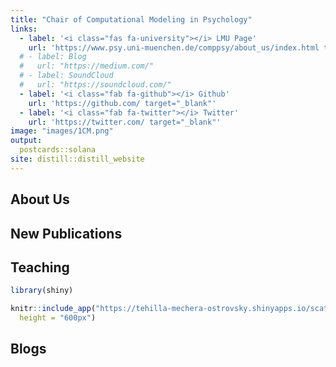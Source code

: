 ```yaml
---
title: "Chair of Computational Modeling in Psychology"
links:
  - label: '<i class="fas fa-university"></i> LMU Page'
    url: 'https://www.psy.uni-muenchen.de/comppsy/about_us/index.html target="_blank"'
  # - label: Blog
  #   url: "https://medium.com/"
  # - label: SoundCloud
  #   url: "https://soundcloud.com/"
  - label: '<i class="fab fa-github"></i> Github'
    url: 'https://github.com/ target="_blank"' 
  - label: '<i class="fab fa-twitter"></i> Twitter'
    url: 'https://twitter.com/ target="_blank"'
image: "images/1CM.png"
output:
  postcards::solana
site: distill::distill_website
---
```

 
## About Us 

## New Publications

## Teaching 

```r
library(shiny)

knitr::include_app("https://tehilla-mechera-ostrovsky.shinyapps.io/scatter_test/?_ga=2.28094076.1162650381.1683277660-2121495814.1683277660", 
  height = "600px")

```



## Blogs

